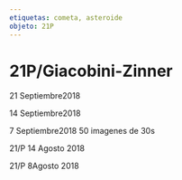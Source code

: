```yaml
---
etiquetas: cometa, asteroide
objeto: 21P
---
```


# 21P/Giacobini-Zinner

<Imagen
  src="registro/21P_20180921_5_21p_20180921_i88.jpg"
  fecha="20180921"
/>

 21 Septiembre2018

<Imagen
  src="registro/21P_20180914_4_21p_20180914_i88.jpg"
  fecha="20180914"
/>

 14 Septiembre2018

<Imagen
  src="registro/21P_20180907_3_21p_20180907_i88_1.jpg"
  fecha="20180907"
/>

 7 Septiembre2018 50 imagenes de 30s

<Imagen
  src="registro/21P_20180814_2_21p_20180815_i88.png"
  fecha="20180814"
/>

21/P 14 Agosto 2018

<Imagen
  src="registro/21P_20180808_1_21p_20180809_i88.jpg"
  fecha="20180808"
/>

21/P 8Agosto 2018